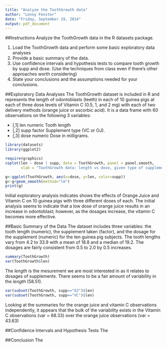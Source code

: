 ```yaml
---
title: "Analyze the ToothGrowth data"
author: "Lenny Fenster"
date: "Friday, September 19, 2014"
output: pdf_document
---
```

##Instructions
Analyze the ToothGrowth data in the R datasets package.

1.  Load the ToothGrowth data and perform some basic exploratory data analyses 
2.  Provide a basic summary of the data.
3.  Use confidence intervals and hypothesis tests to compare tooth growth by supp and dose. (Use the techniques from class even if there's other approaches worth considering)
4.  State your conclusions and the assumptions needed for your conclusions.

##Exploratory Data Analyses
The ToothGrowth dataset is included in R and represents the length of odontoblasts (teeth) in each of 10 guinea pigs at each of three dose levels of Vitamin C (0.5, 1, and 2 mg) with each of two delivery methods (orange juice or ascorbic acid).  It is a data frame with 60 observations on the following 3 variables:

* [,1]     len   numeric Tooth length
* [,2]     supp	 factor	 Supplement type (VC or OJ).
* [,3]     dose	 numeric Dose in milligrams.

```r
library(datasets)
library(ggplot2)

require(graphics)
coplot(len ~ dose | supp, data = ToothGrowth, panel = panel.smooth, 
       xlab = "ToothGrowth data: length vs dose, given type of supplement")

g<-ggplot(ToothGrowth, aes(x=dose, y=len, color=supp))
g<-g+geom_smooth(method="lm")
print(g)
```

Initial exploratory analysis indicates shows the effects of Orange Juice and Vitamin C on 10 guinea pigs with three different doses of each.  The initial analysis seems to indicate that a low dose of orange juice results in an increase in odontoblast; however, as the dosages increase, the vitamin C becomes more effective. 

##Basic Summary of the Data
The dataset includes three variables: the tooth length (numeric), the supplement taken (factor), and the dosage for the supplement (numeric) for the ten guinea pig subjects.  The tooth lengths vary from 4.2 to 33.9 with a mean of 18.8 and a median of 19.2.  The dosages are fairly consistent from 0.5 to 2.0 by 0.5 increases.     

```r
summary(ToothGrowth)
var(ToothGrowth$len)
```

The *length* is the mesurement we are most interested in as it relates to dosages of supplements.  There seems to be a fair amount of variability in the *length* (58.51).

```r
var(subset(ToothGrowth, supp=="OJ")$len)
var(subset(ToothGrowth, supp=="VC")$len)
```

Looking at the summaries for the orange juice and vitamin C observations independently, it appears that the bulk of the variability exists in the Vitamin C observations (var = 68.33) over the orange juice observations (var = 43.63) 

##Confidence Intervals and Hypothesis Tests 
The 

##Conclusion
The